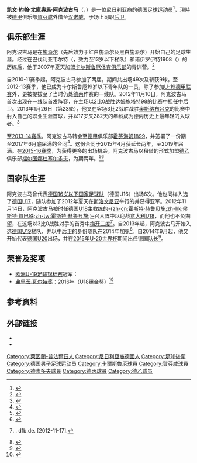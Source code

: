 {{noteTA
|G1=football|G2=uefa|G4=德甲
|1=zh-hans:凯文·阿克波古马;zh-hk:奇雲·阿克普古馬;zh-tw:凱文·阿克波古馬;
|2=zh-hans:阿克波古马;zh-hk:阿克普古馬;zh-tw:阿克波古馬;
|3=zh-hans:弗里茨·瓦尔特;zh-hk:費斯·禾達;zh-tw:弗里茨·瓦爾特;
}}
{{Infobox football biography
|name           = 凯文·阿克波古马<br />Kevin Akpoguma
|fullname       = {{lang|de|Kevin John Ufuoma Akpoguma}}
|image          = Kevin-Akpoguma-2015-07.jpg
|birth_date     = {{birth date and age|1995|4|19|df=y}}
|birth_place    = {{GER}}[[酒路新城|酒路新城]]
|height         = {{height|m=1.92}}
|position       = [[後衛_(足球)|后卫]]
|currentclub    = [[汉诺威96|汉诺威]] ([[賀芬咸1899體育會|賀芬咸]]外借)
|clubnumber     = 14
|youthyears1    =           |youthclubs1 = 红白施派尔
|youthyears2    =           |youthclubs2 = 黑白施派尔
|youthyears3    =           |youthclubs3 = 巴伐利亚韦尔特
|youthyears4    = {{0|0000}}–2007|youthclubs4 = 诺伊罗伊特08
|youthyears5    = 2007–2012 |youthclubs5 = [[卡尔斯鲁厄体育俱乐部|卡尔斯鲁厄]]
|years1         = 2012–2013 |clubs1 = [[卡尔斯鲁厄体育俱乐部|卡尔斯鲁厄]]             |caps1 = 8  |goals1 = 1
|years2         = 2013–2015 |clubs2 = [[賀芬咸1899體育會|賀芬咸二队]] |caps2 = 55 |goals2 = 3
|years3         = 2015–     |clubs3 = [[賀芬咸1899體育會|賀芬咸]]    |caps3 = 30  |goals3 = 0
|years4         = 2015–2017 |clubs4 = → [[福尔图娜杜塞尔多夫|杜塞尔多夫]]（租借）            |caps4 = 45 |goals4 = 0
|years5         = 2019– |clubs5 = → [[汉诺威96|汉诺威]]（租借）            |caps5 = 0 |goals5 = 0
|nationalyears1 = 2010–2011 |nationalteam1 = [[德国16岁以下国家足球队|德国U16]] |nationalcaps1 = 5 |nationalgoals1 = 0
|nationalyears2 = 2011–2012 |nationalteam2 = [[德国17岁以下国家足球队|德国U17]] |nationalcaps2 = 15 |nationalgoals2 = 0
|nationalyears3 = 2012–2013 |nationalteam3 = [[德国18岁以下国家足球队|德国U18]] |nationalcaps3 = 5 |nationalgoals3 = 3
|nationalyears4 = 2013–2014 |nationalteam4 = [[德国19岁以下国家足球队|德国U19]] |nationalcaps4 = 18 |nationalgoals4 = 0
|nationalyears5 = 2014–   |nationalteam5 = [[德国20岁以下国家足球队|德国U20]] |nationalcaps5 = 14 |nationalgoals5 = 1
|nationalyears6 = 2016–     |nationalteam6 = [[德国21岁以下国家足球队|德国U21]] |nationalcaps6 = 7 |nationalgoals6 = 0
|pcupdate       = 2019-1-2
|ntupdate       = 2017-3-28
|medaltemplates =
{{Medal|Competition|[[欧洲U-19足球锦标赛|欧洲U-19足球锦标赛]]}}
{{Medal|W|{{link-de|2014年欧洲U-19足球锦标赛|U-19-Fußball-Europameisterschaft 2014|2014年 匈牙利}}|}}
}}
'''凯文·約翰·尤庫奧馬·阿克波古马'''（{{lang-de|Kevin John Ufuoma Akpoguma}}，{{bd|1995年|4月19日|catIdx=Akpoguma, Kevin}}）是一位[[尼日利亚|尼日利亚]]裔的[[德国|德国]][[足球运动员|足球运动员]]<ref>{{cite web|last1=Adewuyi|first1=Lolade|title=Meet Nigerian-German Kevin Akpoguma, captain of the Germany U20 side|url=http://www.goal.com/en-ng/news/11242/nigeria-u20/2015/05/23/12000742/meet-nigerian-german-kevin-akpoguma-captain-of-the-germany|website=Goal.com|accessdate=2016-05-25|date=2015-05-23|archive-date=2018-09-12|archive-url=https://web.archive.org/web/20180912092225/http://www.goal.com/en-ng/news/11242/nigeria-u20/2015/05/23/12000742/meet-nigerian-german-kevin-akpoguma-captain-of-the-germany|dead-url=no}}</ref>，現時被[[德甲|德甲]]俱乐部[[賀芬咸1899體育會|賀芬咸]]外借至[[汉诺威96|汉诺威]]，于场上司职[[後衛_(足球)|后卫]]。

==俱乐部生涯==
阿克波古马是在[[施派尔|施派尔]]（先后效力于红白施派尔及黑白施派尔）开始自己的足球生涯。经过在巴伐利亚韦尔特（{{lang|de|''FC Bavaria Wörth''}}，效力至13岁以下梯队）和诺伊罗伊特1908（{{lang|de|''FC 1908 Neureut''}}）的历练后，他于2007年夏天加盟[[卡尔斯鲁厄体育俱乐部|卡尔斯鲁厄体育俱乐部]]的青训营。<ref>{{cite web | url = http://www.kicker.de/news/fussball/3liga/vereine/3-liga/2012-13/karlsruher-sc-6/67724/spieler_akpoguma-kevin.html | title = Akpoguma, Kevin | publisher = kicker.de | accessdate = 2012-12-14 | archive-date = 2012-12-08 | archive-url = https://web.archive.org/web/20121208063819/http://www.kicker.de/news/fussball/3liga/vereine/3-liga/2012-13/karlsruher-sc-6/67724/spieler_akpoguma-kevin.html | dead-url = no }}</ref>

自2010-11赛季起，阿克波古马参加了两届{{link-de|U-17德甲联赛|U-17-Bundesliga}}，期间共出场49次及斩获9球。至2012-13赛季，他已成为卡尔斯鲁厄19岁以下青年队的一员，除了参加[[U-19德甲联赛|U-19德甲联赛]]外，更被提拔至了当时仍处[[德丙|德丙]]作赛的一线队。2012年11月10日，阿克波古马首次出现在一线队首发阵容，在主场以2比0战胜[[达姆施塔特98|达姆施塔特98]]的比赛中担任中后卫。2013年1月26日（第23轮），他又在客场3比2战胜战胜[[奥斯纳布吕克体育俱乐部|奥斯纳布吕克]]的比赛中射入自己的职业生涯首球，并以17岁又282天的年龄成为德丙历史上最年轻的入球者。<ref>{{cite web|author=MSPW|url=http://www.3-liga.com/news-3liga-ksc--akpoguma-juengster-torschuetze-3828.html|work=3-liga.com|title=Akpoguma jüngster Torschütze|date=2013-01-27|accessdate=2017-01-12|archive-date=2017-01-13|archive-url=https://web.archive.org/web/20170113144157/http://www.3-liga.com/news-3liga-ksc--akpoguma-juengster-torschuetze-3828.html|dead-url=no}}</ref>

至[[2013年至2014年德国足球甲级联赛|2013-14赛季]]，阿克波古马转会至[[德甲|德甲]]俱乐部[[霍芬海姆1899|霍芬海姆1899]]，并签署了一份期至2017年6月底届满的合同<ref>{{cite web|url=http://www.achtzehn99.de/tsg-verpflichtet-kevin-akpoguma/|title=TSG verpflichtet Kevin Akpoguma|publisher=TSG 1899 Hoffenheim Fußball-Spielbetriebs GmbH|date=2013-05-13|accessdate=2017-01-12|archive-date=2015-01-16|archive-url=https://web.archive.org/web/20150116030822/http://www.achtzehn99.de/tsg-verpflichtet-kevin-akpoguma|dead-url=no}}</ref>。这份合同于2015年4月获延长两年，至2019年届满。在[[2015年至2016年德国足球乙级联赛|2015-16赛季]]，为获得更多的出场机会，阿克波古马以租借的形式加盟[[德乙|德乙]]俱乐部[[福尔图娜杜塞尔多夫|福尔图娜杜塞尔多夫]]，为期两年。<ref>{{cite web|url=http://www.f95.de/aktuell/news/profis/detail/17436-fortuna-verpflichtet-kevin-akpoguma/b28af44a92a184448e4f8b7627a1040c/|title=Fortuna verpflichtet Kevin Akpoguma|publisher=Düsseldorfer Turn- und Sportverein Fortuna 1895 e.V.|date=2015-04-30|accessdate=2016-01-12|archive-date=2016-03-04|archive-url=https://web.archive.org/web/20160304072728/http://www.f95.de/aktuell/news/profis/detail/17436-fortuna-verpflichtet-kevin-akpoguma/b28af44a92a184448e4f8b7627a1040c/|dead-url=no}}</ref><ref>{{cite web|url=http://www.kicker.de/news/fussball/2bundesliga/startseite/626176/artikel_fortuna-krallt-sich-akpoguma-fuer-zwei-jahre.html|title=Fortuna krallt sich Akpoguma für zwei Jahre|publisher=[[踢球者|Kicker Online]]|date=2015-05-01|accessdate=2016-01-12|archive-date=2015-07-28|archive-url=https://web.archive.org/web/20150728174057/http://www.kicker.de/news/fussball/2bundesliga/startseite/626176/artikel_fortuna-krallt-sich-akpoguma-fuer-zwei-jahre.html|dead-url=no}}</ref>

==国家队生涯==
阿克波古马曾代表[[德国16岁以下国家足球队|德国16岁以下国家足球队]]（德国U16）出场6次。他也同样入选了[[德国17岁以下国家足球队|德国U17]]，随队参加了2012年夏天在[[斯洛文尼亚|斯洛文尼亚]]举行的{{link-de|2012年欧洲U-17足球锦标赛|U-17-Fußball-Europameisterschaft 2012|欧洲U-17足球锦标赛}}并获得亚军。2012年11月14日，阿克波古马被时任[[德国18岁以下国家足球队|德国U18]]主教练的[[霍斯特·赫鲁贝施|-{zh-cn:霍斯特·赫鲁贝施;zh-hk:侯斯特·賀巴殊;zh-tw:霍斯特·赫魯貝施;}-]]召入阵中以迎战[[意大利18岁以下国家足球队|意大利U18]]，而他也不负期望，在这场以3比0战胜对手的首秀中[[梅开二度|梅开二度]]<ref>{{cite web |url=http://www.dfb.de/index.php?id=504298&spielid=127&action=schema&teama=Deutschland&teamb=Italien |title=Länderspiel gegen Italien |accessdate=2017-01-12 |deadurl=yes |archiveurl=https://archive.is/20130911001703/http://www.dfb.de/index.php?id=504298&spielid=127&action=schema&teama=Deutschland&teamb=Italien |archivedate=2013-09-11 }}. dfb.de. [2012-11-17].</ref>。自2013年起，阿克波古马开始入选[[德国19岁以下国家足球队|德国U19]]梯队，并以中后卫的身份随队在2014年加冕{{link-de|2014年欧洲U-19足球锦标赛|U-19-Fußball-Europameisterschaft 2014|欧洲冠军}}<ref>{{cite web|url=http://de.uefa.com/under19/season=2014/teams/team=300047/index.html|work=uefa.com|title=Deutschland - UEFA U19-EM|accessdate=2016-01-12|archive-date=2016-10-12|archive-url=https://web.archive.org/web/20161012075251/http://de.uefa.com/under19/season=2014/teams/team=300047/index.html|dead-url=no}}</ref>。自2014年9月起，他又开始代表[[德国20岁以下国家足球队|德国U20]]出场，并在[[2015年國際足協U-20世界盃|2015年U-20世界杯]]期间出任德国[[队长_(足球)|队长]]<ref>{{cite web|url=http://www.dfb.de/news/detail/brandt-oeztunali-und-stendera-im-wm-aufgebot-der-u-20-122936/|title=Brandt, Öztunali und Stendera im WM-Aufgebot der U 20|publisher=DFB.de|date=2015-05-15|accessdate=2016-01-12|archive-date=2015-09-24|archive-url=https://web.archive.org/web/20150924142349/http://www.dfb.de/news/detail/brandt-oeztunali-und-stendera-im-wm-aufgebot-der-u-20-122936/|dead-url=no}}</ref>。

==荣誉及奖项==
* [[欧洲U-19足球锦标赛|欧洲U-19足球锦标赛]]冠军：{{link-de|2014年欧洲U-19足球锦标赛|U-19-Fußball-Europameisterschaft 2014|2014年}}
* [[弗里茨·瓦尔特奖|弗里茨·瓦尔特奖]]：2016年（U18组金奖）<ref>{{cite web|url=http://www.spox.com/de/sport/fussball/nachwuchs/1307/Artikel/fritz-walter-stiftung-2013-medaille-herausragende-talente-matthias-ginter-kevin-akpoguma-timo-werner.html|title=Das sind die besten Talente Deutschlands|date=2013-07-15|publisher=Spox.com|accessdate=2017-01-12|archive-date=2017-09-15|archive-url=https://web.archive.org/web/20170915114216/http://www.spox.com/de/sport/fussball/nachwuchs/1307/Artikel/fritz-walter-stiftung-2013-medaille-herausragende-talente-matthias-ginter-kevin-akpoguma-timo-werner.html|dead-url=no}}</ref>

==参考资料==
{{reflist}}

==外部链接==
* {{fussballdaten|akpogumakevin}}
* {{Wfb|kevin-akpoguma}}

{{賀芬咸球員名單}}
{{弗里茨·瓦尔特奖U18}}

{{DEFAULTSORT:Akpoguma, Kevin}}
[[Category:萊因蘭-普法爾茲人|Category:萊因蘭-普法爾茲人]]
[[Category:尼日利亞裔德國人|Category:尼日利亞裔德國人]]
[[Category:足球後衛|Category:足球後衛]]
[[Category:德国男子足球运动员|Category:德国男子足球运动员]]
[[Category:卡爾斯魯厄球員|Category:卡爾斯魯厄球員]]
[[Category:賀芬咸球員|Category:賀芬咸球員]]
[[Category:德素多夫球員|Category:德素多夫球員]]
[[Category:德丙球員|Category:德丙球員]]
[[Category:德乙球员|Category:德乙球员]]